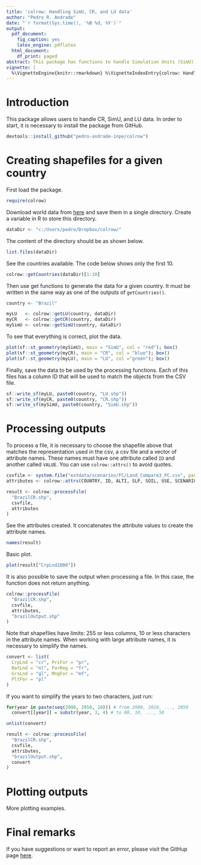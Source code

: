 ```yaml
---
title: 'colrow: Handling SimU, CR, and LU data'
author: "Pedro R. Andrade"
date: "`r format(Sys.time(), '%B %d, %Y')`"
output:
  pdf_document:
    fig_caption: yes
    latex_engine: pdflatex
  html_document:
    df_print: paged
abstract: This package has functions to handle Simulation Units (SimU), ColRow (CR), and Large Unit (LU) data.
vignette: |
  %\VignetteEngine{knitr::rmarkdown} %\VignetteIndexEntry{colrow: Handling SimU, CR, and LU datas} %\VignetteEncoding{UTF-8}
---
```


# Introduction 

This package allows users to handle CR, SimU, and LU data. In order to
start, it is necessary to install the package from GitHub.

```r
devtools::install_github("pedro-andrade-inpe/colrow")
```

# Creating shapefiles for a given country

First load the package.

```r
require(colrow)
```

Download world data from
[here](https://www.dropbox.com/sh/sqocqe45jwmug2p/AAAbv-IAg24a_R4vYsP9zqV_a?dl=0)
and save them in a single directory. Create a variable in R to store this directory.

```r
dataDir <- "c:/Users/pedro/Dropbox/colrow/"
```

The content of the directory should be as shown below.

```r
list.files(dataDir)
```

See the countries available. The code below shows only the first 10.

```r
colrow::getCountries(dataDir)[1:10]
```

Then use get functions to generate the data for a given country. It must be written
in the same way as one of the outputs of `getCountries()`.

```r
country <- "Brazil"

myLU   <- colrow::getLU(country, dataDir)
myCR   <- colrow::getCR(country, dataDir)
mySimU <- colrow::getSimU(country, dataDir)
```

To see that everything is correct, plot the data.

```r
plot(sf::st_geometry(mySimU), main = "SimU", col = "red"); box()
plot(sf::st_geometry(myCR), main = "CR", col = "blue"); box()
plot(sf::st_geometry(myLU), main = "LU", col ="green"); box()
```

Finally, save the data to be used by the processing functions. Each of this files
has a column ID that will be used to match the objects from the CSV file.

```r
sf::write_sf(myLU, paste0(country, "LU.shp"))
sf::write_sf(myCR, paste0(country, "CR.shp"))
sf::write_sf(mySimU, paste0(country, "SimU.shp"))
```

# Processing outputs

To process a file, it is necessary to choose the shapefile above that matches
the representation used in the csv, a csv file and a vector of attribute names.
These names must have one attribute called `ID` and another called `VALUE`. You can use
`colrow::attrs()` to avoid quotes.

```r
csvfile <- system.file("extdata/scenarios/FC/Land_Compare3_FC.csv", package = "colrow")
attributes <- colrow::attrs(COUNTRY, ID, ALTI, SLP, SOIL, USE, SCENARIO, YEAR, VALUE)

result <- colrow::processFile(
  "BrazilCR.shp",
  csvfile,
  attributes
)
```

See the attributes created. It concatenates the attribute values to create the attribute names.

```r
names(result)
```

Basic plot.

```r
plot(result["CrpLnd2000"])
```

It is also possible to save the output when processing a file. In this case, the function
does not return anything.

```r
colrow::processFile(
  "BrazilCR.shp",
  csvfile,
  attributes,
  "brazilOutput.shp"
)
```

Note that shapefiles have limits: 255 or less columns, 10 or less characters in the attribute
names. When working with large attribute names, it is necessary to simplify the names.

```r
convert <- list(
  CrpLnd = "cr", PriFor = "pr",
  NatLnd = "nl", ForReg = "fr",
  GrsLnd = "gl", MngFor = "mf",
  PltFor = "pl" 
)
```

If you want to simplify the years to two characters, just run:

```r
for(year in paste(seq(2000, 2050, 10))) # from 2000, 2010, ..., 2050
  convert[[year]] = substr(year, 3, 4) # to 00, 10, ..., 50

unlist(convert)
```

```r
result <- colrow::processFile(
  "BrazilCR.shp",
  csvfile,
  attributes,
  "brazilOutput.shp",
  convert
)
```

# Plotting outputs

More plotting examples.

# Final remarks

If you have suggestions or want to report an error, please visit the GitHup page [here](https://github.com/pedro-andrade-inpe/colrow).
